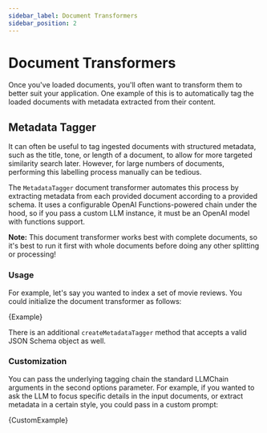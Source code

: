 ```yaml
---
sidebar_label: Document Transformers
sidebar_position: 2
---
```


# Document Transformers

Once you've loaded documents, you'll often want to transform them to better suit your application. One example of this is
to automatically tag the loaded documents with metadata extracted from their content.

## Metadata Tagger

It can often be useful to tag ingested documents with structured metadata, such as the title, tone, or length of a document, to allow for more targeted similarity search later. However, for large numbers of documents, performing this labelling process manually can be tedious.

The `MetadataTagger` document transformer automates this process by extracting metadata from each provided document according to a provided schema. It uses a configurable OpenAI Functions-powered chain under the hood, so if you pass a custom LLM instance, it must be an OpenAI model with functions support.

**Note:** This document transformer works best with complete documents, so it's best to run it first with whole documents before doing any other splitting or processing!

### Usage

For example, let's say you wanted to index a set of movie reviews. You could initialize the document transformer as follows:


<CodeBlock language="typescript">{Example}</CodeBlock>

There is an additional `createMetadataTagger` method that accepts a valid JSON Schema object as well.

### Customization

You can pass the underlying tagging chain the standard LLMChain arguments in the second options parameter.
For example, if you wanted to ask the LLM to focus specific details in the input documents, or extract metadata in a certain style, you could pass in a custom prompt:


<CodeBlock language="typescript">{CustomExample}</CodeBlock>